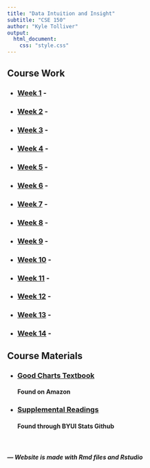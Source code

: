 ```yaml
---
title: "Data Intuition and Insight"
subtitle: "CSE 150"
author: "Kyle Tolliver"
output: 
  html_document:
    css: "style.css"
---
```


## Course Work

* ### [Week 1](./week01/main.html) - 
* ### [Week 2](./week02/main.html) -
* ### [Week 3](./week03/main.html) -
* ### [Week 4](./week04/main.html) - 
* ### [Week 5](./week05/main.html) - 
* ### [Week 6](./week06/main.html) - 
* ### [Week 7](./week07/main.html) -
* ### [Week 8](./week08/main.html) - 
* ### [Week 9](./week09/main.html) -
* ### [Week 10](./week10/main.html) -
* ### [Week 11](./week11/main.html) - 
* ### [Week 12](./week11/main.html) - 
* ### [Week 13](./week13/main.html) - 
* ### [Week 14](./week14/main.html) -

## Course Materials

* ### [Good Charts Textbook](https://www.amazon.com/gp/product/1633690709/ref=ppx_yo_dt_b_asin_title_o00_s00?ie=UTF8&psc=1)         
#### Found on Amazon

* ### [Supplemental Readings](https://byuistats.github.io/BYUI_CSE150_StatBook/)    
#### Found through BYUI Stats Github

&nbsp; &nbsp; &nbsp; &nbsp; &nbsp;

#####  *--- Website is made with Rmd files and Rstudio*
